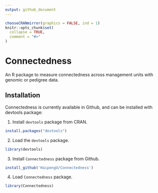 ```yaml
---
output: github_document
---
```


<!-- README.md is generated from README.Rmd. Please edit README.Rmd (this file) -->

```r
chooseCRANmirror(graphics = FALSE, ind = 1)
knitr::opts_chunk$set(
  collapse = TRUE,
  comment = "#>"
)
```

# Connectedness
An R package to measure connectedness across management units with genomic or pedigree data. 

## Installation
Connectedness is currently available in Github, and can be installed with devtools package: 

1. Install `devtools` package from CRAN. 
```r
install.packages("devtools")
```

2. Load the `devtools` package.
```r
library(devtools)
```

3. Install `Connectedness` package from Github.
```r
install_github('HaipengU/Connectedness')
```

4. Load `Connectedness` package. 
```r
library(Connectedness)
```



